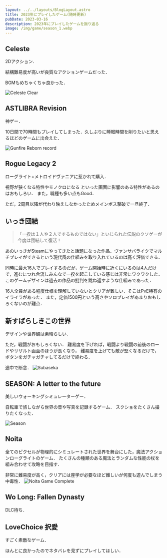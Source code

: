 ```yaml
---
layout: ../../layouts/BlogLayout.astro
title: 2023年にプレイしたゲーム(随時更新)
pubDate: 2023-03-16
description: 2023年にプレイしたゲームを振り返る
image: /img/game/season_1.webp
---
```


## Celeste
2Dアクション．

結構難易度が高いが良質なアクションゲームだった．

BGMもめちゃくちゃ良かった．

<img
  src='/img/game/celeste.webp'
  alt='Celeste Clear'
  decoding='async'
  loading='lazy'
/>

<SteamEmbed appid='504230' />

## ASTLIBRA Revision
神ゲー．

10日間で70時間もプレイしてしまった．久しぶりに睡眠時間を削りたいと思えるほどのゲームに出会えた．

<img
  src='/img/game/astlibra.webp'
  alt='Gunfire Reborn record'
  decoding='async'
  loading='lazy'
/>

<SteamEmbed appid='1718570' />

## Rogue Legacy 2
ローグライト+メトロイドヴァニアに惹かれて購入．

視野が狭くなる特性やモノクロになる
といった画面に影響のある特性があるのはおもしろい．
また，職種も多い点もGood．

ただ，2周目以降が代わり映えしなかったためメインボス撃破で一旦終了．

<SteamEmbed appid='1253920'/>

## いっき団結
> 「一揆は１人や２人でするものではない」といじられた伝説のクソゲーが今度は団結して復活！

あのいっきがSteamにやってきたと話題になった作品．ヴァンサバライクでマルチプレイができるという現代風の仕組みを取り入れているのは高く評価できる．

同時に最大16人でプレイするのだが，ゲーム開始時に近くにいるのは4人だけで，進むにつれ合流しみんなで一揆を起こしている感じは非常にワクワクした．
このゲームデザインは過去の作品の批判を跳ね返すような仕組みであった．

16人全員がある程度仕様を理解していないとクリアが難しい．そこはPvE特有のイライラがあった．
また，定価1500円という高さやソロプレイがあまりおもしろくないのが難点．

<SteamEmbed appid='2061150'/>

## 新すばらしきこの世界
デザインや世界観は素晴らしい．

ただ，戦闘がおもしろくない．
難易度を下げれば，戦闘より戦闘の前後のロードやリザルト画面のほうが長くなり，
難易度を上げても敵が堅くなるだけで，ボタンをガチャガチャしてるだけで終わる．

途中で断念．
<img
  src='/img/game/subaseka.webp'
  alt='Subaseka'
  decoding='async'
  loading='lazy'
/>
<SteamEmbed appid='1647550'/>

## SEASON: A letter to the future
美しいウォーキングシミュレーターゲー．

自転車で旅しながら世界の音や写真を記録するゲーム．
スクショをたくさん撮りたくなった．

<img
  src='/img/game/season_1.webp'
  alt='Season'
  decoding='async'
  loading='lazy'
/>

<SteamEmbed appid='695330'/>

## Noita
全てのピクセルが物理的にシミュレートされた世界を舞台にした，魔法アクションローグライトのゲーム．
たくさんの種類のある魔法とランダムな性能の杖を組み合わせて攻略を目指す．

非常に難易度が高く，クリアには座学が必要なほど難しいが何度も遊んでしまう中毒性．
<img
  src='/img/game/noita_clear.webp'
  alt='Noita Game Complete'
  decoding='async'
  loading='lazy'
/>
<SteamEmbed appid='881100'/>

## Wo Long: Fallen Dynasty
DLC待ち．

<SteamEmbed appid='1448440'/>

## LoveChoice 択愛
すごく素敵なゲーム．

ほんとに良かったのでネタバレを見ずにプレイしてほしい．
<SteamEmbed appid='939400'/>
